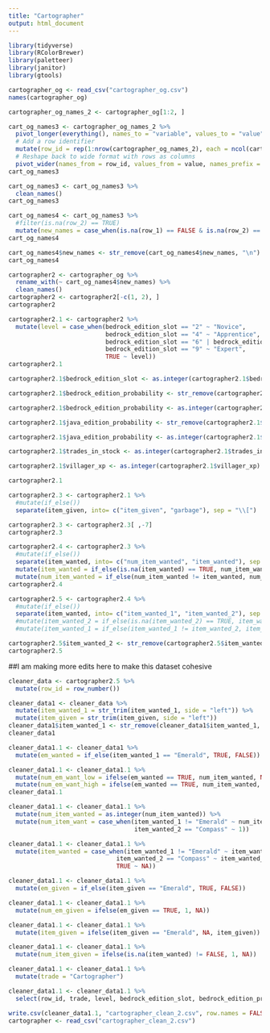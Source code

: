```yaml
---
title: "Cartographer"
output: html_document
---
```

```r
library(tidyverse)
library(RColorBrewer)
library(paletteer)
library(janitor)
library(gtools)
```

```r
cartographer_og <- read_csv("cartographer_og.csv")
names(cartographer_og)
```

```r
cartographer_og_names_2 <- cartographer_og[1:2, ]
```

```r
cart_og_names3 <- cartographer_og_names_2 %>%
  pivot_longer(everything(), names_to = "variable", values_to = "value") %>%
  # Add a row identifier
  mutate(row_id = rep(1:nrow(cartographer_og_names_2), each = ncol(cartographer_og_names_2))) %>%
  # Reshape back to wide format with rows as columns
  pivot_wider(names_from = row_id, values_from = value, names_prefix = "Row_")
cart_og_names3
```

```r
cart_og_names3 <- cart_og_names3 %>% 
  clean_names()
cart_og_names3
```

```r
cart_og_names4 <- cart_og_names3 %>% 
  #filter(is.na(row_2) == TRUE)
  mutate(new_names = case_when(is.na(row_1) == FALSE & is.na(row_2) == FALSE ~ paste(row_1, row_2, sep = " "), is.na(row_2) == TRUE ~ row_1, is.na(row_1) == TRUE ~ row_2)) %>%   mutate(new_names = ifelse(new_names == "Probability", "Bedrock Edition Probability", new_names))
cart_og_names4
```

```r
cart_og_names4$new_names <- str_remove(cart_og_names4$new_names, "\n")
cart_og_names4
```

```r
cartographer2 <- cartographer_og %>%
  rename_with(~ cart_og_names4$new_names) %>% 
  clean_names()
cartographer2 <- cartographer2[-c(1, 2), ]
cartographer2
```

```r
cartographer2.1 <- cartographer2 %>% 
  mutate(level = case_when(bedrock_edition_slot == "2" ~ "Novice", 
                           bedrock_edition_slot == "4" ~ "Apprentice",
                           bedrock_edition_slot == "6" | bedrock_edition_slot == "7" ~ "Journeyman",
                           bedrock_edition_slot == "9" ~ "Expert",
                           TRUE ~ level))
cartographer2.1
```

```r
cartographer2.1$bedrock_edition_slot <- as.integer(cartographer2.1$bedrock_edition_slot)

cartographer2.1$bedrock_edition_probability <- str_remove(cartographer2.1$bedrock_edition_probability, "%")

cartographer2.1$bedrock_edition_probability <- as.integer(cartographer2.1$bedrock_edition_probability)

cartographer2.1$java_edition_probability <- str_remove(cartographer2.1$java_edition_probability, "%")

cartographer2.1$java_edition_probability <- as.integer(cartographer2.1$java_edition_probability)

cartographer2.1$trades_in_stock <- as.integer(cartographer2.1$trades_in_stock)

cartographer2.1$villager_xp <- as.integer(cartographer2.1$villager_xp)

cartographer2.1
```

```r
cartographer2.3 <- cartographer2.1 %>% 
  #mutate(if_else())
  separate(item_given, into= c("item_given", "garbage"), sep = "\\[")

cartographer2.3 <- cartographer2.3[ ,-7]
cartographer2.3
```

```r
cartographer2.4 <- cartographer2.3 %>% 
  #mutate(if_else())
  separate(item_wanted, into= c("num_item_wanted", "item_wanted"), sep = "×") %>% 
  mutate(item_wanted = if_else(is.na(item_wanted) == TRUE, num_item_wanted, item_wanted)) %>% 
  mutate(num_item_wanted = if_else(num_item_wanted != item_wanted, num_item_wanted, "1"))
cartographer2.4
```

```r
cartographer2.5 <- cartographer2.4 %>% 
  #mutate(if_else())
  separate(item_wanted, into= c("item_wanted_1", "item_wanted_2"), sep = "\n+") 
  #mutate(item_wanted_2 = if_else(is.na(item_wanted_2) == TRUE, item_wanted_1, item_wanted_2)) %>% 
  #mutate(item_wanted_1 = if_else(item_wanted_1 != item_wanted_2, item_wanted_1, "1"))

cartographer2.5$item_wanted_2 <- str_remove(cartographer2.5$item_wanted_2, "\\+ ")
cartographer2.5
```

##I am making more edits here to make this dataset cohesive

```r
cleaner_data <- cartographer2.5 %>%
  mutate(row_id = row_number())
```

```r
cleaner_data1 <- cleaner_data %>% 
  mutate(item_wanted_1 = str_trim(item_wanted_1, side = "left")) %>% 
  mutate(item_given = str_trim(item_given, side = "left")) 
cleaner_data1$item_wanted_1 <- str_remove(cleaner_data1$item_wanted_1, "\r")
cleaner_data1
```


```r
cleaner_data1.1 <- cleaner_data1 %>% 
  mutate(em_wanted = if_else(item_wanted_1 == "Emerald", TRUE, FALSE)) 
```

```r
cleaner_data1.1 <- cleaner_data1.1 %>% 
  mutate(num_em_want_low = ifelse(em_wanted == TRUE, num_item_wanted, NA)) %>% 
  mutate(num_em_want_high = ifelse(em_wanted == TRUE, num_item_wanted, NA))  
cleaner_data1.1
```

```r
cleaner_data1.1 <- cleaner_data1.1 %>% 
  mutate(num_item_wanted = as.integer(num_item_wanted)) %>% 
  mutate(num_item_want = case_when(item_wanted_1 != "Emerald" ~ num_item_wanted,
                                   item_wanted_2 == "Compass" ~ 1))
```

```r
cleaner_data1.1 <- cleaner_data1.1 %>% 
  mutate(item_wanted = case_when(item_wanted_1 != "Emerald" ~ item_wanted_1,
                              item_wanted_2 == "Compass" ~ item_wanted_2,
                              TRUE ~ NA))  
```

```r
cleaner_data1.1 <- cleaner_data1.1 %>% 
  mutate(em_given = if_else(item_given == "Emerald", TRUE, FALSE))
```

```r
cleaner_data1.1 <- cleaner_data1.1 %>% 
  mutate(num_em_given = ifelse(em_given == TRUE, 1, NA))  
```

```r
cleaner_data1.1 <- cleaner_data1.1 %>% 
  mutate(item_given = ifelse(item_given == "Emerald", NA, item_given))  
```

```r
cleaner_data1.1 <- cleaner_data1.1 %>% 
  mutate(num_item_given = ifelse(is.na(item_wanted) != FALSE, 1, NA))  
```

```r
cleaner_data1.1 <- cleaner_data1.1 %>%
  mutate(trade = "Cartographer")
```

```r
cleaner_data1.1 <- cleaner_data1.1 %>% 
  select(row_id, trade, level, bedrock_edition_slot, bedrock_edition_probability, java_edition_probability, em_wanted, num_em_want_low, num_em_want_high, item_wanted, num_item_want, em_given, num_em_given, item_given, num_item_given, trades_in_stock, price_multiplier, villager_xp)
```

```r
write.csv(cleaner_data1.1, "cartographer_clean_2.csv", row.names = FALSE)
cartographer <- read_csv("cartographer_clean_2.csv")
```

